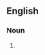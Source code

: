 {{also|pit-a-pats}}

==English==

===Noun===
{{head|en|noun plural form}}

# {{plural of|pitapat|lang=en}}